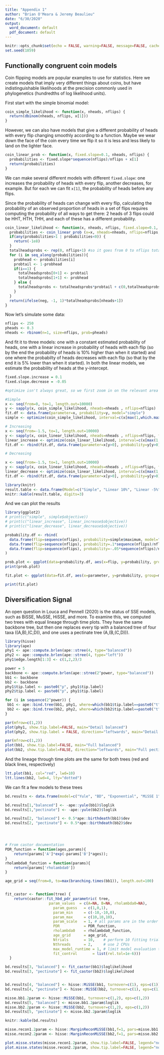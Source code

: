 ```yaml
---
title: "Appendix 1"
author: "Brian O'Meara & Jeremy Beaulieu"
date: "6/30/2020"
output:
  word_document: default
  pdf_document: default
---
```


```r
knitr::opts_chunk$set(echo = FALSE, warning=FALSE, message=FALSE, cache=TRUE, fig.width=7, fig.height=7)
set.seed(1859)
```

## Functionally congruent coin models

Coin flipping models are popular examples to use for statistics. Here we create models that imply very different things about coins, but have indistinguishable likelihoods at the precision commonly used in phylogenetics (hundredths of log likelihood units).

First start with the simple binomial model:

```r
coin_simple_likelihood <- function(x, nheads, nflips) {
  return(dbinom(nheads, nflips, x[1])) 
}
```

However, we can also have models that give a different probability of heads with every flip changing smoothly according to a function. Maybe we wear down the face of the coin every time we flip it so it is less and less likely to land on the lighter face.


```r
coin_linear_prob <- function(x, fixed.slope=0.1, nheads, nflips) {
  probabilities <- fixed.slope*sequence(nflips)/nflips + x[1]
  return(probabilities)
}
```

We can make several different models with different `fixed.slope`: one increases the probability of heads with every flip, another decreases, for example. But for each we can fit `x[1]`, the probability of heads before any flips. 

Since the probability of heads can change with every flip, calculating the probability of an observed proportion of heads in a set of flips requires computing the probability of all ways to get there: 2 heads of 3 flips could be HHT, HTH, THH, and each of these has a different probability. 

```r
coin_linear_likelihood <- function(x, nheads, nflips, fixed.slope=0.1, neg=FALSE) {
  probabilities <- coin_linear_prob (x=x, nheads=nheads, nflips=nflips, fixed.slope=fixed.slope)
  if(any(probabilities>1 | probabilities<0)) {
    return(-1e8)
  }
  totalheadsprobs <- rep(0, nflips+1) #so it goes from 0 to nflips total heads
  for (i in seq_along(probabilities)){
    probhead <- probabilities[i]
    probtail <- 1-probhead
    if(i==1) {
      totalheadsprobs[0+1] <- probtail
      totalheadsprobs[1+1] <- probhead
    } else {
      totalheadsprobs <- totalheadsprobs*probtail + c(0,totalheadsprobs[1:(length(totalheadsprobs)-1)]*probhead)
    }
  }
  return(ifelse(neg, -1, 1)*totalheadsprobs[nheads+1])
}
```

Now let's simulate some data:

```r
nflips <- 250
pheads <- 0.3
nheads <- rbinom(n=1, size=nflips, prob=pheads)
```

And fit it to three models: one with a constant estimated probability of heads, one with a linear increase in probability of heads with each flip (so by the end the probability of heads is 10% higher than when it started) and one where the probabilty of heads decreases with each flip (so that by the end it is 5% lower than when it started). In both the linear models, we estimate the probability of heads at the y-intercept.

```r
fixed.slope.increase = 0.1
fixed.slope.decrease = -0.05

#optimize isn't always great, so we first zoom in on the relevant area of parameter space

#Simple
x <- seq(from=0, to=1, length.out=10000)
y <- sapply(x, coin_simple_likelihood, nheads=nheads , nflips=nflips)
fit.df <- data.frame(parameter=x, probability=y, model="simple")
simple <- optimize(coin_simple_likelihood, interval=c(x[max(1,which.max(y)-20)], x[min(length(x),which.max(y)+20)]), nheads=nheads, nflips=nflips, maximum=TRUE, tol=1e-10)

# Increasing
x <- seq(from=-1.5, to=1, length.out=10000)
y <- sapply(x, coin_linear_likelihood, nheads=nheads , nflips=nflips, fixed.slope=fixed.slope.increase)
linear_increase <- optimize(coin_linear_likelihood, interval=c(x[max(1,which.max(y)-1000)], x[min(length(x),which.max(y)+1000)]), nheads=nheads, nflips=nflips,fixed.slope=fixed.slope.increase, maximum=TRUE, tol=1e-10)
fit.df <- rbind(fit.df, data.frame(parameter=x[y>0], probability=y[y>0], model="linear_increase"))

# Decreasing

x <- seq(from=-1.5, to=1, length.out=10000)
y <- sapply(x, coin_linear_likelihood, nheads=nheads , nflips=nflips, fixed.slope=fixed.slope.decrease)
linear_decrease <- optimize(coin_linear_likelihood, interval=c(x[max(1,which.max(y)-1000)], x[min(length(x),which.max(y)+1000)]), nheads=nheads, nflips=nflips,fixed.slope=fixed.slope.decrease, maximum=TRUE, tol=1e-10)
fit.df <- rbind(fit.df, data.frame(parameter=x[y>0], probability=y[y>0], model="linear_decrease"))
```

```r
library(knitr)
result.table <- data.frame(Model=c("Simple", "Linear 10%", "Linear -5%"), LogLikelihood = log(c(simple$objective, linear_increase$objective, linear_decrease$objective)), MLE=c(simple$maximum, linear_increase$maximum, linear_decrease$maximum), stringsAsFactors=FALSE)
knitr::kable(result.table, digits=3)
```

And we can plot the results

```r
library(ggplot2)
# print(c("simple", simple$objective))
# print(c("linear_increase", linear_increase$objective))
# print(c("linear_decrease", linear_decrease$objective))

probability.df <- rbind(
  data.frame(flip=sequence(nflips), probability=simple$maximum, model="simple"),
  data.frame(flip=sequence(nflips), probability=.1*sequence(nflips)/nflips + linear_increase$maximum, model="linear_increase"),
  data.frame(flip=sequence(nflips), probability=-.05*sequence(nflips)/nflips + linear_decrease$maximum, model="linear_decrease")
)

prob.plot <- ggplot(data=probability.df, aes(x=flip, y=probability, group=model)) + geom_smooth(aes(colour=model)) + ylab("Probability of heads for that flip") + xlab("Flip") + scale_colour_viridis_d(end=0.8)
print(prob.plot)

fit.plot <- ggplot(data=fit.df, aes(x=parameter, y=probability, group=model)) + geom_line(aes(colour=model)) + ylab("Probability of observed data") + xlab("Probability of heads before flipping") + scale_colour_viridis_d(end=0.8)

print(fit.plot)
```

## Diversification Signal

An open question in Louca and Pennell (2020) is the status of SSE models, such as BiSSE, MuSSE, HiSSE, and more. To examine this, we computed two trees with equal lineage through time plots. They have the same backbone tree, but then one replaces every tip with a balanced tree of four taxa ((A,B),(C,D)), and one uses a pectinate tree (A,(B,(C,D))).

```r
library(hisse)
library(ape)
phy1 <- ape::compute.brlen(ape::stree(4, type="balanced"))
phy2 <- ape::compute.brlen(ape::stree(4, type="left"))
phy1$edge.length[1:3] <- c(1,2,2)/3

power = 5
backbone <- ape::compute.brlen(ape::stree(2^power, type="balanced"))
bb1 <- backbone
bb2 <- backbone
phy1$tip.label <- paste0("p", phy1$tip.label)
phy2$tip.label <- paste0("p", phy1$tip.label)

for (i in sequence(2^power)) {
 bb1 <- ape::bind.tree(bb1, phy1, where=which(bb1$tip.label==paste0("t",i)))
 bb2 <- ape::bind.tree(bb2, phy2, where=which(bb2$tip.label==paste0("t",i)))
}
```

```r
par(mfrow=c(1,2))
plot(phy1, show.tip.label=FALSE, main="Detail balanced")
plot(phy2, show.tip.label = FALSE, direction="leftwards", main="Detail pectinate")
```

```r
par(mfrow=c(1,2))
plot(bb1, show.tip.label=FALSE, main="Full balanced")
plot(bb2, show.tip.label=FALSE, direction="leftwards", main="Full pectinate")
```

And the lineage through time plots are the same for both trees (red and black lines, respectively)

```r
ltt.plot(bb1, col="red", lwd=10)
ltt.lines(bb2, lwd=4, lty="dotted")
```

We can fit a few models to these trees

```r
bd.results <- data.frame(model=c("Yule", "BD", "Exponential", "MiSSE 1", "MiSSE 2"), balanced=NA, pectinate=NA)

bd.results[1,"balanced"] <- -ape::yule(bb1)$loglik
bd.results[1,"pectinate"] <- -ape::yule(bb2)$loglik

bd.results[2, "balanced"] <- 0.5*ape::birthdeath(bb1)$dev
bd.results[2, "pectinate"] <- 0.5*ape::birthdeath(bb2)$dev




# From castor documentation
PDR_function = function(ages,params){
	return(params['A']*exp(-params['B']*ages));
}
rholambda0_function = function(params){
	return(params['rholambda0'])
}

age_grid = seq(from=0, to=max(branching.times(bb1)), length.out=100)


fit_castor <- function(tree) {
    return(castor::fit_hbd_pdr_parametric( tree,
                    param_values  = c(A=NA, B=NA, rholambda0=NA),
                      param_guess   = c(1,0,1),
                      param_min     = c(-10,-10,0),
                      param_max     = c(10,10,10),
                      param_scale   = 1, # all params are in the order of 1
                      PDR           = PDR_function,
                      rholambda0    = rholambda0_function,
                      age_grid      = age_grid,
                      Ntrials       = 10,    # perform 10 fitting trials
                      Nthreads      = 2,     # use 2 CPUs
                      max_model_runtime = 1, # limit model evaluation to 1 second
                      fit_control       = list(rel.tol=1e-6)))
  }

bd.results[3, "balanced"] <- fit_castor(bb1)$loglikelihood
bd.results[3, "pectinate"] <- fit_castor(bb2)$loglikelihood


bd.results[4, "balanced"] <- hisse::MiSSE(bb1, turnover=c(1), eps=c(1))$loglik
bd.results[4, "pectinate"] <- hisse::MiSSE(bb2, turnover=c(1), eps=c(1))$loglik

misse.bb1.2param <- hisse::MiSSE(bb1, turnover=c(1,2), eps=c(1,2))
bd.results[5, "balanced"] <- misse.bb1.2param$loglik
misse.bb2.2param <- hisse::MiSSE(bb2, turnover=c(1,2), eps=c(1,2))
bd.results[5, "pectinate"] <- misse.bb2.2param$loglik

```

```r
knitr::kable(bd.results)
```

```r
misse.recon1.2param <- hisse::MarginReconMiSSE(bb1,f=1, pars=misse.bb1.2param$solution)
misse.recon2.2param <- hisse::MarginReconMiSSE(bb2,f=1, pars=misse.bb2.2param$solution)
```

```r
plot.misse.states(misse.recon1.2param, show.tip.label=FALSE, legend="none")
plot.misse.states(misse.recon2.2param, show.tip.label=FALSE, legend="none")
```
